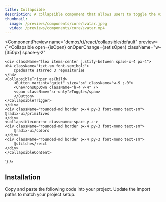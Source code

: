 ```yaml
---
title: Collapsible
description: A collapsible component that allows users to toggle the visibility of content.
thumbnail:
  image: /previews/components/core/avatar.jpeg
  video: /previews/components/core/avatar.mp4
---
```


<ComponentPreview
  name="demos/ui/react/collapsible/default"
  preview={`<Collapsible
    open={isOpen}
    onOpenChange={setIsOpen}
    className="w-[350px] space-y-2"
>
    <div className="flex items-center justify-between space-x-4 px-4">
    <h4 className="text-sm font-semibold">
        @peduarte starred 3 repositories
    </h4>
    <CollapsibleTrigger asChild>
        <Button variant="quiet" size="sm" className="w-9 p-0">
        <ChevronsUpDown className="h-4 w-4" />
        <span className="sr-only">Toggle</span>
        </Button>
    </CollapsibleTrigger>
    </div>
    <div className="rounded-md border px-4 py-3 font-mono text-sm">
    @radix-ui/primitives
    </div>
    <CollapsibleContent className="space-y-2">
    <div className="rounded-md border px-4 py-3 font-mono text-sm">
        @radix-ui/colors
    </div>
    <div className="rounded-md border px-4 py-3 font-mono text-sm">
        @stitches/react
    </div>
    </CollapsibleContent>
</Collapsible>`}
/>

## Installation

<Steps>
  <Step>Copy and paste the following code into your project.</Step>
  <ComponentSource name={["ui/react/collapsible"]} extension={["tsx"]} />
  <Step>Update the import paths to match your project setup.</Step>
</Steps>
